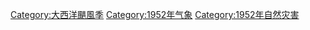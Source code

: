 [[Category:大西洋颶風季|Category:大西洋颶風季]]
[[Category:1952年气象|Category:1952年气象]]
[[Category:1952年自然灾害|Category:1952年自然灾害]]